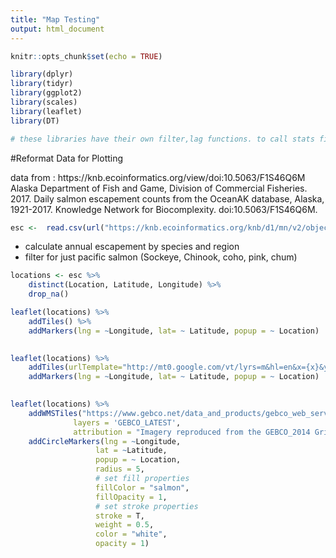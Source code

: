 ```yaml
---
title: "Map Testing"
output: html_document
---
```


```r
knitr::opts_chunk$set(echo = TRUE)
```

```r
library(dplyr)
library(tidyr)
library(ggplot2)
library(scales)
library(leaflet)
library(DT)

# these libraries have their own filter,lag functions. to call stats file, use   stats::filter()

```


#Reformat Data for Plotting


data from : https://knb.ecoinformatics.org/view/doi:10.5063/F1S46Q6M
Alaska Department of Fish and Game, Division of Commercial Fisheries. 2017. Daily salmon escapement counts from the OceanAK database, Alaska, 1921-2017. Knowledge Network for Biocomplexity. doi:10.5063/F1S46Q6M.




```r
esc <-  read.csv(url("https://knb.ecoinformatics.org/knb/d1/mn/v2/object/urn%3Auuid%3Af119a05b-bbe7-4aea-93c6-85434dcb1c5e", method="libcurl"), stringsAsFactors = FALSE)
```

* calculate annual escapement by species and region
* filter for just pacific salmon (Sockeye, Chinook, coho, pink, chum)

```r
locations <- esc %>% 
    distinct(Location, Latitude, Longitude) %>% 
    drop_na()

```



```r
leaflet(locations) %>% 
    addTiles() %>% 
    addMarkers(lng = ~Longitude, lat= ~ Latitude, popup = ~ Location)
    
```



```r
leaflet(locations) %>% 
    addTiles(urlTemplate="http://mt0.google.com/vt/lyrs=m&hl=en&x={x}&y={y}&z={z}&s=Ga") %>% 
    addMarkers(lng = ~Longitude, lat= ~ Latitude, popup = ~ Location)
    
```



```r
leaflet(locations) %>% 
    addWMSTiles("https://www.gebco.net/data_and_products/gebco_web_services/web_map_service/mapserv?",
              layers = 'GEBCO_LATEST', 
              attribution = "Imagery reproduced from the GEBCO_2014 Grid, version 20150318, www.gebco.net") %>%
    addCircleMarkers(lng = ~Longitude,
                   lat = ~Latitude,
                   popup = ~ Location,
                   radius = 5,
                   # set fill properties
                   fillColor = "salmon",
                   fillOpacity = 1,
                   # set stroke properties
                   stroke = T,
                   weight = 0.5,
                   color = "white",
                   opacity = 1)

```







